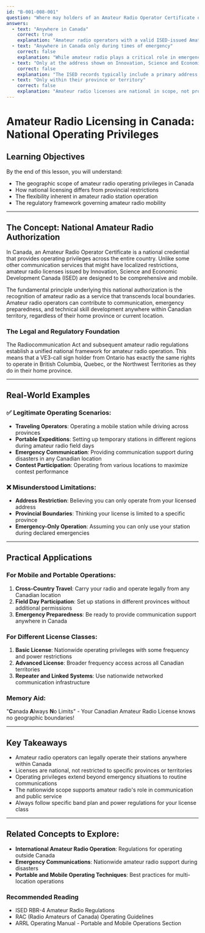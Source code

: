 ```yaml
---
id: "B-001-008-001"
question: "Where may holders of an Amateur Radio Operator Certificate operate an amateur radio station in Canada?"
answers:
  - text: "Anywhere in Canada"
    correct: true
    explanation: "Amateur radio operators with a valid ISED-issued Amateur Radio Operator Certificate are authorized to operate their amateur radio stations anywhere within Canadian territory. This national-level authorization allows licensed operators to use their equipment across provincial and territorial boundaries, reflecting the fundamental principle of amateur radio as a mobile and flexible communication service."
  - text: "Anywhere in Canada only during times of emergency"
    correct: false
    explanation: "While amateur radio plays a critical role in emergency communications, the operating privileges are not limited to emergency situations. Holders of an Amateur Radio Operator Certificate can legally operate their stations during normal conditions as well, subject to the terms of their specific license class and adherence to established regulations."
  - text: "Only at the address shown on Innovation, Science and Economic Development Canada records"
    correct: false
    explanation: "The ISED records typically include a primary address for licensing purposes, but this does not restrict the operator to only transmitting from that specific location. Amateur radio licenses are mobile by design, allowing operators to use their station from various locations across Canada, provided they comply with regulatory requirements."
  - text: "Only within their province or territory"
    correct: false
    explanation: "Amateur radio licenses are national in scope, not provincially restricted. An operator can legally transmit from any location within Canada, regardless of their home province or territory. This nationwide authorization supports the amateur radio service's principles of communication, emergency preparedness, and skill development across the country."
---
```


# Amateur Radio Licensing in Canada: National Operating Privileges

## Learning Objectives
By the end of this lesson, you will understand:
- The geographic scope of amateur radio operating privileges in Canada
- How national licensing differs from provincial restrictions
- The flexibility inherent in amateur radio station operation
- The regulatory framework governing amateur radio mobility

---

## The Concept: National Amateur Radio Authorization

In Canada, an Amateur Radio Operator Certificate is a national credential that provides operating privileges across the entire country. Unlike some other communication services that might have localized restrictions, amateur radio licenses issued by Innovation, Science and Economic Development Canada (ISED) are designed to be comprehensive and mobile.

The fundamental principle underlying this national authorization is the recognition of amateur radio as a service that transcends local boundaries. Amateur radio operators can contribute to communication, emergency preparedness, and technical skill development anywhere within Canadian territory, regardless of their home province or current location.

### The Legal and Regulatory Foundation

The Radiocommunication Act and subsequent amateur radio regulations establish a unified national framework for amateur radio operation. This means that a VE3-call sign holder from Ontario has exactly the same rights to operate in British Columbia, Quebec, or the Northwest Territories as they do in their home province.

---

## Real-World Examples

### ✅ Legitimate Operating Scenarios:
- **Traveling Operators**: Operating a mobile station while driving across provinces
- **Portable Expeditions**: Setting up temporary stations in different regions during amateur radio field days
- **Emergency Communication**: Providing communication support during disasters in any Canadian location
- **Contest Participation**: Operating from various locations to maximize contest performance

### ❌ Misunderstood Limitations:
- **Address Restriction**: Believing you can only operate from your licensed address
- **Provincial Boundaries**: Thinking your license is limited to a specific province
- **Emergency-Only Operation**: Assuming you can only use your station during declared emergencies

---

## Practical Applications

### For Mobile and Portable Operations:
1. **Cross-Country Travel**: Carry your radio and operate legally from any Canadian location
2. **Field Day Participation**: Set up stations in different provinces without additional permissions
3. **Emergency Preparedness**: Be ready to provide communication support anywhere in Canada

### For Different License Classes:
1. **Basic License**: Nationwide operating privileges with some frequency and power restrictions
2. **Advanced License**: Broader frequency access across all Canadian territories
3. **Repeater and Linked Systems**: Use nationwide networked communication infrastructure

### Memory Aid:
"**C**anada **A**lways **N**o Limits" - Your Canadian Amateur Radio License knows no geographic boundaries!

---

## Key Takeaways

- Amateur radio operators can legally operate their stations anywhere within Canada
- Licenses are national, not restricted to specific provinces or territories
- Operating privileges extend beyond emergency situations to routine communications
- The nationwide scope supports amateur radio's role in communication and public service
- Always follow specific band plan and power regulations for your license class

---

## Related Concepts to Explore:
- **International Amateur Radio Operation**: Regulations for operating outside Canada
- **Emergency Communications**: Nationwide amateur radio support during disasters
- **Portable and Mobile Operating Techniques**: Best practices for multi-location operations

### Recommended Reading
- ISED RBR-4 Amateur Radio Regulations
- RAC (Radio Amateurs of Canada) Operating Guidelines
- ARRL Operating Manual - Portable and Mobile Operations Section
